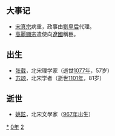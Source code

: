 {{yearTOC|1020|契丹'''[[開泰_(遼聖宗)|開泰]]九年'''；北宋'''[[天禧_(宋真宗)|天禧]]四年'''；大理'''[[明启|明启]]十一年'''；越南'''[[順天_(李公蘊)|順天]]十一年'''；日本'''[[寬仁|寬仁]]四年'''}}

== 大事记 ==
*[[宋真宗|宋真宗]]病重，政事由[[章獻皇后|劉皇后]]代理。
*[[高麗顯宗|高麗顯宗]]遣使向[[遼國|遼國]]稱臣。

== 出生 ==
*[[張載_(子厚)|张载]]，北宋理学家（逝世[[1077年|1077年]]，57岁）
*[[苏颂|苏颂]]，北宋学者（逝世[[1101年|1101年]]，81岁）

== 逝世 ==
{{Wikisource year mention}}
*[[姚鉉|姚鉉]]，北宋文學家（[[967年|967年]]出生）

[[Category:1020年|*]]
[[Category:1020年代|0年]]
[[Category:11世纪各年|2]]
